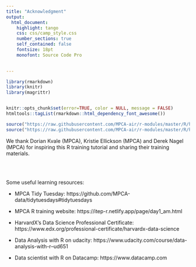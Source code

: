 ---
title: "Acknowledgment"
output: 
  html_document:
    highlight: tango
    css: css/camp_style.css
    number_sections: true
    self_contained: false
    fontsize: 18pt
    monofont: Source Code Pro
    

---

```{r setup, include=FALSE}
library(rmarkdown)
library(knitr)
library(magrittr)


knitr::opts_chunk$set(error=TRUE, color = NULL, message = FALSE)
htmltools::tagList(rmarkdown::html_dependency_font_awesome())

source("https://raw.githubusercontent.com/MPCA-air/r-modules/master/R/hook_add_color.R")
source("https://raw.githubusercontent.com/MPCA-air/r-modules/master/R/hook_add_mod.R")

```


We thank Dorian Kvale (MPCA), Kristie Ellickson (MPCA) and Derek Nagel (MPCA) for inspiring this R training tutorial and sharing their training materials.

<br><br>

::::{.card data-latex=""}

Some useful learning resources:

* MPCA Tidy Tuesday: https://github.com/MPCA-data/tidytuesdays#tidytuesdays

* MPCA R training website: https://itep-r.netlify.app/page/day1_am.html

* HarvardX's Data Science Professional Certificate: 
https://www.edx.org/professional-certificate/harvardx-data-science

* Data Analysis with R on udacity:
https://www.udacity.com/course/data-analysis-with-r--ud651

* Data scientist with R on Datacamp: https://www.datacamp.com 

::::


 


